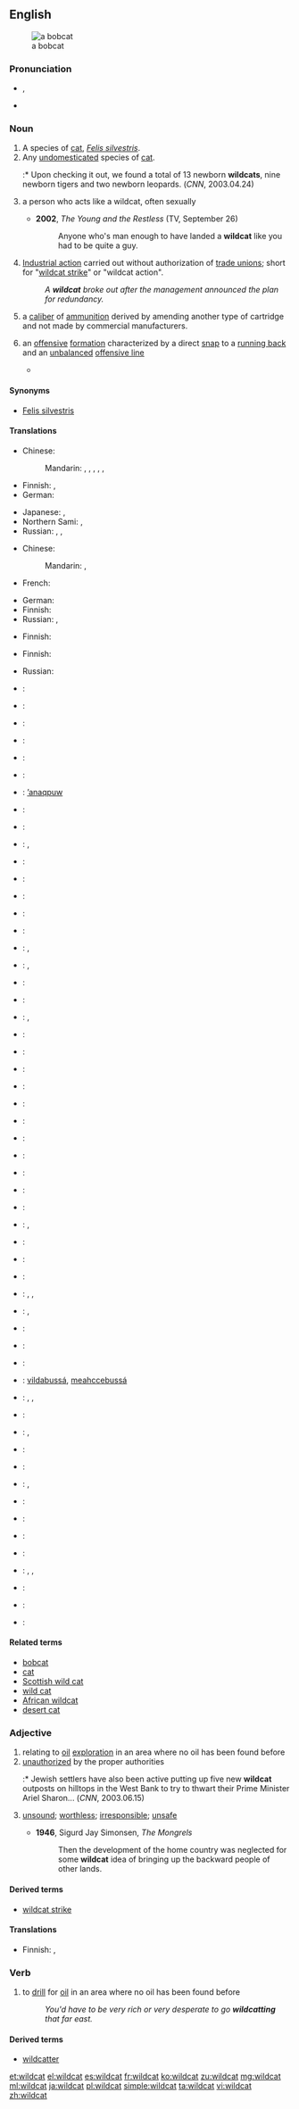 ==English==
{{wikipedia}}
[[Image:Bobcatonwires.jpg|thumb|a bobcat]]

===Pronunciation===
* {{IPA|/ˈwaɪldˌkæt/}}, {{X-SAMPA|/"waIld%k{t/}}
* {{audio|en-us-wildcat.ogg|Audio (US)}}

===Noun===
{{en-noun|head=[[wild]][[cat]]}}

# A species of [[cat]], ''[[Felis silvestris]]''.
# Any [[undomesticated]] species of [[cat]].
#:* Upon checking it out, we found a total of 13 newborn '''wildcats''', nine newborn tigers and two newborn leopards. (''CNN'', 2003.04.24)
# {{figuratively}} a person who acts like a wildcat, often sexually
#* '''2002''', ''The Young and the Restless'' (TV, September 26)
#*: Anyone who's man enough to have landed a '''wildcat''' like you had to be quite a guy.
# [[industrial action|Industrial action]] carried out without authorization of [[trade union|trade unions]]; short for "[[wildcat strike]]" or "wildcat action".
#: ''A '''wildcat''' broke out after the management announced the plan for redundancy.''
# {{context|firearms}} a [[caliber]] of [[ammunition]] derived by amending another type of cartridge and not made by commercial manufacturers.
# {{American football}} an [[offense|offensive]] [[formation]] characterized by a direct [[snap]] to a [[running back]] and an [[unbalanced]] [[offensive line]]
#* {{projectlink|pedia|Wildcat formation}}

====Synonyms====
* [[Felis silvestris]]

====Translations====
{{trans-top|''Felis silvestris''}}
* Chinese:
*: Mandarin: {{t|cmn|斑貓|sc=Hani}}, {{t|cmn|斑猫|tr=bānmāo|sc=Hani}}, {{t|cmn|野貓|sc=Hani}}, {{t|cmn|野猫|tr=yěmāo|sc=Hani}}, {{t|cmn|山貓|sc=Hani}}, {{t|cmn|山猫|tr=shānmāo|sc=Hani}}
* Finnish: {{t|fi|villikissa}}, {{t|fi|metsäkissa}}
* German: {{t|de|Wildkatze|f}}
{{trans-mid}}
* Japanese: {{t|ja|ヤマネコ|tr=yamaneko|sc=Jpan}}, {{t|ja|山猫|tr=やまねこ, yamaneko|sc=Jpan}}
* Northern Sami: {{t|se|vildabussá}}, {{t|se|meahccebussá}}
* Russian: {{t|ru|лесная кошка|f|tr=lesnája kóška|sc=Cyrl}}, {{t|ru|лесной кот|m|tr=lesnój kot|sc=Cyrl}}, {{t|ru|дикая кошка|f|tr=díkaja kóška|sc=Cyrl}}
{{trans-bottom}}

{{trans-top|undomesticated cat}}
* Chinese:
*: Mandarin: {{t|cmn|野貓|sc=Hani}}, {{t|cmn|野猫|tr=yěmāo|sc=Hani}}
* French: {{t|fr|chat sauvage|m}}
{{trans-mid}}
* German: {{t|de|Wildkatze|f}}
* Finnish: {{t|fi|villikissa}}
* Russian: {{t|ru|дикая кошка|f|tr=díkaja kóška|sc=Cyrl}}, {{t|ru|дикий кот|m|tr=díkij kot|sc=Cyrl}} {{qualifier|male}}
{{trans-bottom}}

{{trans-top|person who acts like a wildcat}}
* Finnish: {{t|fi|villikissa}}
{{trans-mid}}
{{trans-bottom}}

{{trans-top|unauthorized industrial action}}
* Finnish: {{t|fi|korpilakko}}
{{trans-mid}}
* Russian: {{t|ru|скважина|f|tr=svážina|sc=Cyrl}} {{qualifier|пробурённая науга́д - no exact term exists}}
{{trans-bottom}}

{{ttbc-top|bobcat}}<!-- ??? -->
* {{ttbc|sq}}: {{t|sq|macja e egër}}
* {{ttbc|eu}}: {{t|eu|basakatu}}
* {{ttbc|be}}: {{t|be|кошка лясная|sc=Cyrl}}
* {{ttbc|br}}: {{t|br|kazh gouez}}
* {{ttbc|bg}}: {{t|bg|дива котка|tr=[[diva kotka]]|sc=Cyrl}}
* {{ttbc|ca}}: {{t|ca|gat salvatge}}
* {{ttbc|Chumash}}: [[ʼanaqpuw]]
* {{ttbc|cs}}: {{t|cs|kočka divoká}}
* {{ttbc|da}}: {{t-|da|vildkat}}
* {{ttbc|nl}}: {{t|nl|wilde kat|f}}, {{t|nl|wilde staking}}
* {{ttbc|eo}}: {{t-|eo|sovaĝa kato}}
* {{ttbc|et}}: {{t|et|metskass}}
* {{ttbc|fo}}: {{t-|fo|villkøttur}}
* {{ttbc|fr}}: {{t+|fr|chat sauvage|m}}
* {{ttbc|fur}}: {{t|fur|gjat salvadi}}
* {{ttbc|gl}}: {{t|gl|gato bravo}}, {{t|gl|gato montés}}
* {{ttbc|el}}: {{t+|el|αγριόγατα|f|tr=agriógata|sc=Grek}}, {{t+|el|αίλουρος|m|tr=aílouros|sc=Grek}}
* {{ttbc|hop}}: {{tø|hop|toho}}
* {{ttbc|hu}}: {{t+|hu|vadmacska}}
* {{ttbc|is}}: {{t+|is|villiköttur}}, {{t-|is|skógarköttur}}
* {{ttbc|id}}: {{t-|id|kucing liar}}
* {{ttbc|ga}}: {{t|ga|cat fiáin eorpach}}
* {{ttbc|it}}: {{t-|it|gatto selvatico|m}}
* {{ttbc|ko}}: {{t+|ko|살쾡이|sc=Hang}}
* {{ttbc|lld}}: {{t|lld|giat salvare}}
* {{ttbc|lv}}: {{t|lv|karstgalvis?}}
{{trans-mid}}
* {{ttbc|lt}}: {{t|lt|miškinė katė}}
* {{ttbc|dsb}}: {{t|dsb|źiwa kocka}}
* {{ttbc|mk}}: {{t|mk|дива мачка|tr=[[diva mačka]]|sc=Cyrl}}
* {{ttbc|mt}}: {{t|mt|qattus salvaġġ}}
* {{ttbc|mrc}}: {{tø|mrc|mipukwimisish}}
* {{ttbc|no}}: {{t-|no|villkatt}}, {{t-|no|skogkatt}}
* {{ttbc|ood}}: {{tø|ood|mawith}}
* {{ttbc|oc}}: {{t|oc|cat salvatge}}
* {{ttbc|pl}}: {{t+|pl|żbik}}
* {{ttbc|pt}}: {{t|pt|gato-bravo|m}}, {{t|pt|gato-selvagem|m}}, {{t|pt|gato-montês|m}}
* {{ttbc|rom}}: {{t|rom|divlio-murtano|m}}, {{t|rom|divlio-mutsa|f}}
* {{ttbc|ro}}: {{t+|ro|pisică sălbatică}}
* {{ttbc|rm}}: {{t|rm|giat selvadi}}
* {{ttbc|ru}}: {{t|ru|кошка лесная|tr=koška lesnaja|sc=Cyrl}}
* {{ttbc|Sami}}: [[vildabussá]], [[meahccebussá]]
* {{ttbc|sc}}: {{t|sc|gattu areste}}, {{t|sc|gattu aresti}}, {{t|sc|battu areste}}
* {{ttbc|gd}}: {{t|gd|cat fiadhaich}}
* {{ttbc|sh}}: {{t|sh|дивља мачка|sc=Cyrl}}, {{t|sh|divlja mačka}}
* {{ttbc|sk}}: {{t|sk|mačka divá}}
* {{ttbc|sl}}: {{t+|sl|divja mačka}}
* {{ttbc|es}}: {{t|es|gato montés|m}}, {{t|es|gato silvestre|m}}
* {{ttbc|sv}}: {{t-|sv|vildkatt|c}}
* {{ttbc|tr}}: {{t+|tr|yaban kedisi}}
* {{ttbc|uk}}: {{t|uk|кіт лісовий|tr=[[kit lisovij]]|sc=Cyrl}}
* {{ttbc|hsb}}: {{t|hsb|dźiwja kóčka}}
* {{ttbc|vo}}: {{qualifier|male or female}} {{t-|vo|natädakat}}, {{qualifier|male}} {{t-|vo|natädahikat}}, {{qualifier|female}} {{t-|vo|natädajikat}}
* {{ttbc|cy}}: {{t|cy|cath wyllt}}
* {{ttbc|fy}}: {{t|fy|wylde kat}}
* {{ttbc|wo}}: {{t+|wo|siiru|alt=siiru si}}
{{trans-bottom}}

====Related terms====
* [[bobcat]]
* [[cat]]
* [[Scottish wild cat]]
* [[wild cat]]
* [[African wildcat]]
* [[desert cat]]

===Adjective===
{{en-adj|-}}

# relating to [[oil]] [[exploration]] in an area where no oil has been found before
# [[unauthorized]] by the proper authorities
#:* Jewish settlers have also been active putting up five new '''wildcat''' outposts on hilltops in the West Bank to try to thwart their Prime Minister Ariel Sharon... (''CNN'', 2003.06.15)
# {{dated}} [[unsound]]; [[worthless]]; [[irresponsible]]; [[unsafe]] <!--Webster 1913: "said to have been originally applied to the notes of an insolvent bank in Michigan upon which there was the figure of a panther" -->
#* '''1946''', Sigurd Jay Simonsen, ''The Mongrels''
#*: Then the development of the home country was neglected for some '''wildcat''' idea of bringing up the backward people of other lands.

====Derived terms====
* [[wildcat strike]]

====Translations====
{{trans-top|relating to oil exploration}}
{{trans-mid}}
{{trans-bottom}}

{{trans-top|unauthorized by the proper authorities}}
* Finnish: {{t|fi|villi}}, {{t|fi|luvaton}}
{{trans-mid}}
{{trans-bottom}}

===Verb===
{{en-verb|wildcat|t|ing}}

# to [[drill]] for [[oil]] in an area where no oil has been found before
#: ''You'd have to be very rich or very desperate to go '''wildcatting''' that far east.''

====Derived terms====
* [[wildcatter]]

[[et:wildcat]]
[[el:wildcat]]
[[es:wildcat]]
[[fr:wildcat]]
[[ko:wildcat]]
[[zu:wildcat]]
[[mg:wildcat]]
[[ml:wildcat]]
[[ja:wildcat]]
[[pl:wildcat]]
[[simple:wildcat]]
[[ta:wildcat]]
[[vi:wildcat]]
[[zh:wildcat]]